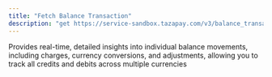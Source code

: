 ```yaml
---
title: "Fetch Balance Transaction"
description: "get https://service-sandbox.tazapay.com/v3/balance_transaction/{id}"
---
```


Provides real-time, detailed insights into individual balance movements, including charges, currency conversions, and adjustments, allowing you to track all credits and debits across multiple currencies
